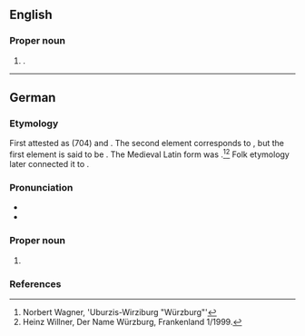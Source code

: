 ==English==
{{wp}}

===Proper noun===
{{en-prop}}

# {{place|en|city|r/Franconia|s/Bavaria|c/Germany}}.

----

==German==
{{wikipedia|lang=de}}

===Etymology===
First attested as {{m|la|Virteburch}} (704) and {{m|la|Uburzis}}. The second element corresponds to {{m|de|Burg}}, but the first element is said to be {{der|de|cel|-}}. The Medieval Latin form was {{m|la|Herbipolis}}.<ref>Norbert Wagner, 'Uburzis-Wirziburg "Würzburg"'</ref><ref>Heinz Willner, Der Name Würzburg, Frankenland 1/1999.</ref> Folk etymology later connected it to {{m|de|Würze|t=spice, aroma}}.

===Pronunciation===
* {{IPA|de|/ˈvʏɐ̯tsbʊɐ̯k/}}
* {{audio|de|De-Würzburg.ogg|Audio}}

===Proper noun===
{{de-proper noun|toponym}}

# {{place|de|city|r/Franconia|s/Bavaria|t=Würzburg}}

===References===
<references/>